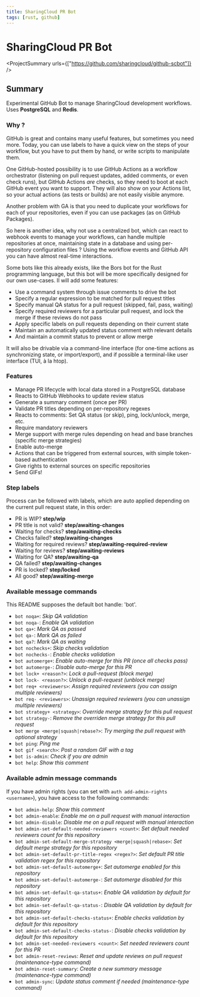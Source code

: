 ```yaml
---
title: SharingCloud PR Bot
tags: [rust, github]
---
```


<Back name="Projects" link="../../" />

# SharingCloud PR Bot

<ProjectSummary urls={["https://github.com/sharingcloud/github-scbot"]} />

## Summary

Experimental GitHub Bot to manage SharingCloud development workflows.  
Uses **PostgreSQL** and **Redis**.

### Why ?

GitHub is great and contains many useful features, but sometimes you need more.
Today, you can use labels to have a quick view on the steps of your workflow,
but you have to put them by hand, or write scripts to manipulate them.

One GitHub-hosted possibility is to use GitHub Actions as a workflow orchestrator
(listening on pull request updates, added comments, or even check runs), but GitHub Actions _are_ checks,
so they need to boot at each GitHub event you want to support. They will also show on your Actions list,
so your actual actions (as tests or builds) are not easily visible anymore.

Another problem with GA is that you need to duplicate your workflows for each of your repositories, even if you can use packages
(as on GitHub Packages).

So here is another idea, why not use a centralized bot, which can react to webhook events to manage your workflows, can handle multiple repositories at once,
maintaining state in a database and using per-repository configuration files ? Using the workflow events and GitHub API you can have almost real-time interactions.

Some bots like this already exists, like the Bors bot for the Rust programming language, but this bot will be more specifically designed for our own use-cases.
Il will add some features:

- Use a command system through issue comments to drive the bot
- Specify a regular expression to be matched for pull request titles
- Specify manual QA status for a pull request (skipped, fail, pass, waiting)
- Specify required reviewers for a particular pull request, and lock the merge if these reviews do not pass
- Apply specific labels on pull requests depending on their current state
- Maintain an automatically updated status comment with relevant details
- And maintain a commit status to prevent or allow merge

It will also be drivable via a command-line interface (for one-time actions as synchronizing state, or
import/export), and if possible a terminal-like user interface (TUI, à la htop).

### Features

- Manage PR lifecycle with local data stored in a PostgreSQL database
- Reacts to GitHub Webhooks to update review status
- Generate a summary comment (once per PR)
- Validate PR titles depending on per-repository regexes
- Reacts to comments: Set QA status (or skip), ping, lock/unlock, merge, etc.
- Require mandatory reviewers
- Merge support with merge rules depending on head and base branches (specific merge strategies)
- Enable auto-merge
- Actions that can be triggered from external sources, with simple token-based authentication
- Give rights to external sources on specific repositories
- Send GIFs!

### Step labels

Process can be followed with labels, which are auto applied depending on the current pull request state, in this order:

- PR is WIP? **step/wip**
- PR title is not valid? **step/awaiting-changes**
- Waiting for checks? **step/awaiting-checks**
- Checks failed? **step/awaiting-changes**
- Waiting for required reviews? **step/awaiting-required-review**
- Waiting for reviews? **step/awaiting-reviews**
- Waiting for QA? **step/awaiting-qa**
- QA failed? **step/awaiting-changes**
- PR is locked? **step/locked**
- All good? **step/awaiting-merge**

### Available message commands

This README supposes the default bot handle: 'bot'.

- `bot noqa+`: _Skip QA validation_
- `bot noqa-`: _Enable QA validation_
- `bot qa+`: _Mark QA as passed_
- `bot qa-`: _Mark QA as failed_
- `bot qa?`: _Mark QA as waiting_
- `bot nochecks+`: _Skip checks validation_
- `bot nochecks-`: _Enable checks validation_
- `bot automerge+`: _Enable auto-merge for this PR (once all checks pass)_
- `bot automerge-`: _Disable auto-merge for this PR_
- `bot lock+ <reason?>`: _Lock a pull-request (block merge)_
- `bot lock- <reason?>`: _Unlock a pull-request (unblock merge)_
- `bot req+ <reviewers>`: _Assign required reviewers (you can assign multiple reviewers)_
- `bot req- <reviewers>`: _Unassign required reviewers (you can unassign multiple reviewers)_
- `bot strategy+ <strategy>`: _Override merge strategy for this pull request_
- `bot strategy-`: _Remove the overriden merge strategy for this pull request_
- `bot merge <merge|squash|rebase?>`: _Try merging the pull request with optional strategy_
- `bot ping`: _Ping me_
- `bot gif <search>`: _Post a random GIF with a tag_
- `bot is-admin`: _Check if you are admin_
- `bot help`: _Show this comment_

### Available admin message commands

If you have admin rights (you can set with `auth add-admin-rights <username>`), you have access to the following commands:

- `bot admin-help`: _Show this comment_
- `bot admin-enable`: _Enable me on a pull request with manual interaction_
- `bot admin-disable`: _Disable me on a pull request with manual interaction_
- `bot admin-set-default-needed-reviewers <count>`: _Set default needed reviewers count for this repository_
- `bot admin-set-default-merge-strategy <merge|squash|rebase>`: _Set default merge strategy for this repository_
- `bot admin-set-default-pr-title-regex <regex?>`: _Set default PR title validation regex for this repository_
- `bot admin-set-default-automerge+`: _Set automerge enabled for this repository_
- `bot admin-set-default-automerge-`: _Set automerge disabled for this repository_
- `bot admin-set-default-qa-status+`: _Enable QA validation by default for this repository_
- `bot admin-set-default-qa-status-`: _Disable QA validation by default for this repository_
- `bot admin-set-default-checks-status+`: _Enable checks validation by default for this repository_
- `bot admin-set-default-checks-status-`: _Disable checks validation by default for this repository_
- `bot admin-set-needed-reviewers <count>`: _Set needed reviewers count for this PR_
- `bot admin-reset-reviews`: _Reset and update reviews on pull request (maintenance-type command)_
- `bot admin-reset-summary`: _Create a new summary message (maintenance-type command)_
- `bot admin-sync`: _Update status comment if needed (maintenance-type command)_
